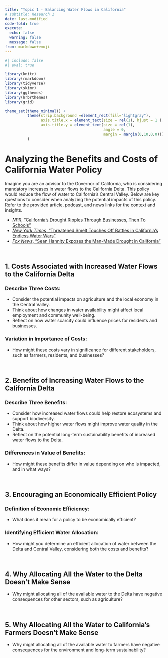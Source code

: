 ```yaml
---
title: "Topic 1 - Balancing Water Flows in California"
# subtitle: Research 1
date: last-modified
code-fold: true
execute: 
  echo: false
  warning: false
  message: false
from: markdown+emoji
---
```

```r
#| include: false
#| eval: true

library(knitr)
library(rmarkdown)
library(tidyverse)
library(skimr)
library(ggthemes)
library(hrbrthemes)
library(grid)

theme_set(theme_minimal() +
          theme(strip.background =element_rect(fill="lightgray"),
                axis.title.x = element_text(size = rel(1), hjust = 1 ),
                axis.title.y = element_text(size = rel(1), 
                                            angle = 0,
                                            margin = margin(0,10,0,0)))
          )

```


# Analyzing the Benefits and Costs of California Water Policy

Imagine you are an advisor to the Governor of California, who is considering mandatory increases in water flows to the California Delta. This policy would reduce the flow of water to California's Central Valley. Below are key questions to consider when analyzing the potential impacts of this policy. Refer to the provided article, podcast, and news links for the context and insights.

- [_NPR_, "California's Drought Ripples Through Businesses, Then To Schools"](https://www.npr.org/2014/04/20/304173037/californias-drought-ripples-through-businesses-and-even-schools)
- [_New York Times_, "Threatened Smelt Touches Off Battles in California's Endless Water Wars"](https://bcecon.github.io/econ-rw/1-app-nyt-2015-0215-smelt.pdf){target="_blank"}
- [_Fox News_, "Sean Hannity Exposes the Man-Made Drought in California"](https://www.youtube.com/watch?v=Twd59PrqCNg)

<br>

## 1. Costs Associated with Increased Water Flows to the California Delta

### Describe Three Costs:
- Consider the potential impacts on agriculture and the local economy in the Central Valley.
- Think about how changes in water availability might affect local employment and community well-being.
- Reflect on how water scarcity could influence prices for residents and businesses.

### Variation in Importance of Costs:
- How might these costs vary in significance for different stakeholders, such as farmers, residents, and businesses?


<br>

## 2. Benefits of Increasing Water Flows to the California Delta

### Describe Three Benefits:
- Consider how increased water flows could help restore ecosystems and support biodiversity.
- Think about how higher water flows might improve water quality in the Delta.
- Reflect on the potential long-term sustainability benefits of increased water flows to the Delta.

### Differences in Value of Benefits:
- How might these benefits differ in value depending on who is impacted, and in what ways?


<br>

## 3. Encouraging an Economically Efficient Policy

### Definition of Economic Efficiency:
- What does it mean for a policy to be economically efficient?

### Identifying Efficient Water Allocation:
- How might you determine an efficient allocation of water between the Delta and Central Valley, considering both the costs and benefits?


<br>

## 4. Why Allocating All the Water to the Delta Doesn't Make Sense
- Why might allocating all of the available water to the Delta have negative consequences for other sectors, such as agriculture?


<br>

## 5. Why Allocating All the Water to California's Farmers Doesn't Make Sense
- Why might allocating all of the available water to farmers have negative consequences for the environment and long-term sustainability?

